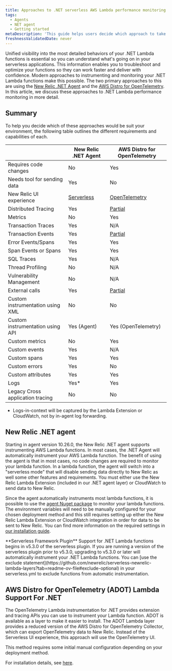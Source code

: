 ```yaml
---
title: Approaches to .NET serverless AWS Lambda performance monitoring
tags:
  - Agents
  - NET agent
  - Getting started
metaDescription: 'This guide helps users decide which approach to take for .NET serverless AWS Lambda performance monitoring.'
freshnessValidatedDate: never
---
```


Unified visibility into the most detailed behaviors of your .NET Lambda functions is essential so you can understand what's going on in your serverless applications. This information enables you to troubleshoot and optimize your functions so they can work faster and deliver with confidence. Modern approaches to instrumenting and monitoring your .NET Lambda functions make this possible. The two primary approaches to this are using the [New Relic .NET Agent](/docs/apm/agents/net-agent/getting-started/introduction-new-relic-net/) and the [AWS Distro for OpenTelemetry](https://aws-otel.github.io/docs/getting-started/lambda/lambda-dotnet). In this article, we discuss these approaches to .NET Lambda performance monitoring in more detail.

## Summary
To help you decide which of these approaches would be suit your environment, the following table outlines the different requirements and capabilities of each.

| | New Relic .NET Agent | AWS Distro for OpenTelemetry |
| -------- | -------- | ------- |
| Requires code changes | No | Yes |
| Needs tool for sending data | Yes | No |
| New Relic UI experience | [Serverless](/docs/serverless-function-monitoring/aws-lambda-monitoring/ui-data/understand-lambda-monitoring-ui/) | [OpenTelemetry](https://docs.newrelic.com/docs/opentelemetry/get-started/apm-monitoring/opentelemetry-apm-ui/) |
| Distributed Tracing | Yes | [Partial](/docs/serverless-function-monitoring/aws-lambda-monitoring/opentelemetry/lambda-opentelemetry-dotnet/#distributed-tracing) |
| Metrics | No | Yes |
| Transaction Traces | Yes | N/A |
| Transaction Events | Yes | [Partial](/docs/opentelemetry/get-started/apm-monitoring/opentelemetry-apm-ui/#transactions-page) |
| Error Events/Spans | Yes | Yes |
| Span Events or Spans | Yes | Yes |
| SQL Traces | Yes | N/A |
| Thread Profiling | No | N/A |
| Vulnerability Management | No | N/A |
| External calls | Yes | [Partial](/docs/opentelemetry/get-started/apm-monitoring/opentelemetry-apm-ui/#externals-page) |
| Custom instrumentation using XML | No | No |
| Custom instrumentation using API | Yes (Agent) | Yes (OpenTelemetry) |
| Custom metrics | No | Yes |
| Custom events | Yes | N/A |
| Custom spans | Yes | Yes |
| Custom errors | Yes | No |
| Custom attributes | Yes | Yes |
| Logs | Yes* | Yes |
| Legacy Cross application tracing | No | No |

* Logs-in-context will be captured by the Lambda Extension or CloudWatch, not by in-agent log forwarding.

## New Relic .NET agent
Starting in agent version 10.26.0, the New Relic .NET agent supports instrumenting AWS Lambda functions. In most cases, the .NET Agent will automatically instrument your AWS Lambda function. The benefit of using the agent is that in most cases, no code changes are required to monitor your lambda function. In a lambda function, the agent will switch into a "serverless mode" that will disable sending data directly to New Relic as well some other features and requirements.  You must either use the New Relic Lambda Extension (included in our .NET agent layer) or CloudWatch to send data to New Relic. 

Since the agent automatically instruments most lambda functions, it is possible to use the [agent Nuget package](https://www.nuget.org/packages/NewRelic.Agent#readme-body-tab) to monitor your lambda functions.  The environment variables will need to be manually configured for your chosen deployment method and this still requires setting up either the New Relic Lambda Extension or CloudWatch integration in order for data to be sent to New Relic.  You can find more information on the required settings in [our installation guide](https://docs.newrelic.com/install/dotnet/?deployment=nuget#nuget-linux).

<Callout variant="important">
    **Serverless Framework Plugin**
    Support for .NET Lambda functions begins in v5.3.0 of the serverless plugin.  If you are running a version of the serverless plugin prior to v5.3.0, upgrading to v5.3.0 or later will automatically instrument your .NET Lambda functions.  You can [use the exclude statement](https://github.com/newrelic/serverless-newrelic-lambda-layers?tab=readme-ov-file#exclude-optional) in your serverless.yml to exclude functions from automatic instrumentation.
</Callout>

## AWS Distro for OpenTelemetry (ADOT) Lambda Support For .NET
The OpenTelemetry Lambda instrumentation for .NET provides extension and tracing APIs you can use to instrument your Lambda function.  ADOT is available as a layer to make it easier to install. The ADOT Lambda layer provides a reduced version of the AWS Distro for OpenTelemetry Collector, which can export OpenTelemetry data to New  Relic.  Instead of the Serverless UI experience, this approach will use the OpenTelemetry UI.

This method requires some initial manual configuration depending on your deployment method.

For installation details, see [here](/docs/serverless-function-monitoring/aws-lambda-monitoring/opentelemetry/lambda-opentelemetry-dotnet/).
